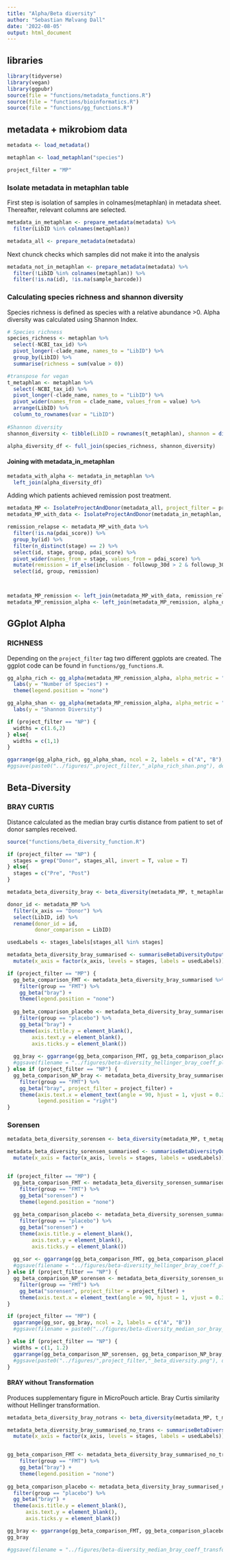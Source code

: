 ```yaml
---
title: "Alpha/Beta diversity"
author: "Sebastian Mølvang Dall"
date: '2022-08-05'
output: html_document
---
```


## libraries
```r
library(tidyverse)
library(vegan)
library(ggpubr)
source(file = "functions/metadata_functions.R")
source(file = "functions/bioinformatics.R")
source(file = "functions/gg_functions.R")
```

## metadata + mikrobiom data
```r
metadata <- load_metadata()

metaphlan <- load_metaphlan("species")

project_filter = "MP"
```


### Isolate metadata in metaphlan table
First step is isolation of samples in colnames(metaphlan) in metadata sheet. Thereafter, relevant columns are selected.

```r
metadata_in_metaphlan <- prepare_metadata(metadata) %>% 
  filter(LibID %in% colnames(metaphlan))

metadata_all <- prepare_metadata(metadata)
```


Next chunck checks which samples did not make it into the analysis
```r
metadata_not_in_metaphlan <- prepare_metadata(metadata) %>% 
  filter(!LibID %in% colnames(metaphlan)) %>% 
  filter(!is.na(id), !is.na(sample_barcode))
```



### Calculating species richness and shannon diversity

Species richness is defined as species with a relative abundance >0. Alpha diversity was calculated using Shannon Index.

```r
# Species richness
species_richness <- metaphlan %>% 
  select(-NCBI_tax_id) %>% 
  pivot_longer(-clade_name, names_to = "LibID") %>% 
  group_by(LibID) %>% 
  summarise(richness = sum(value > 0))

#transpose for vegan  
t_metaphlan <- metaphlan %>% 
  select(-NCBI_tax_id) %>% 
  pivot_longer(-clade_name, names_to = "LibID") %>% 
  pivot_wider(names_from = clade_name, values_from = value) %>% 
  arrange(LibID) %>% 
  column_to_rownames(var = "LibID")
  
#Shannon diversity
shannon_diversity <- tibble(LibID = rownames(t_metaphlan), shannon = diversity(as.matrix(t_metaphlan), index = "shannon" ))

alpha_diversity_df <- full_join(species_richness, shannon_diversity)
```




#### Joining with metadata_in_metaphlan


```r
metadata_with_alpha <- metadata_in_metaphlan %>% 
  left_join(alpha_diversity_df)
```

Adding which patients achieved remission post treatment.
```r
metadata_MP <- IsolateProjectAndDonor(metadata_all, project_filter = project_filter)
metadata_MP_with_data <- IsolateProjectAndDonor(metadata_in_metaphlan, project_filter = project_filter)

remission_relapse <- metadata_MP_with_data %>% 
  filter(!is.na(pdai_score)) %>% 
  group_by(id) %>% 
  filter(n_distinct(stage) == 2) %>% 
  select(id, stage, group, pdai_score) %>% 
  pivot_wider(names_from = stage, values_from = pdai_score) %>% 
  mutate(remission = if_else(inclusion - followup_30d > 2 & followup_30d <= 7, "remission", "relapse")) %>% 
  select(id, group, remission)



metadata_MP_remission <- left_join(metadata_MP_with_data, remission_relapse)
metadata_MP_remission_alpha <- left_join(metadata_MP_remission, alpha_diversity_df)

```


## GGplot Alpha
### RICHNESS

Depending on the `project_filter` tag two different ggplots are created. The ggplot code can be found in `functions/gg_functions.R`.

```r
gg_alpha_rich <- gg_alpha(metadata_MP_remission_alpha, alpha_metric = "richness", project_filter = project_filter) +
  labs(y = "Number of Species") +
  theme(legend.position = "none")

gg_alpha_shan <- gg_alpha(metadata_MP_remission_alpha, alpha_metric = "shannon", project_filter = project_filter) +
  labs(y = "Shannon Diversity")

if (project_filter == "NP") {
  widths = c(1.6,2)
} else{
  widths = c(1,1)
}

ggarrange(gg_alpha_rich, gg_alpha_shan, ncol = 2, labels = c("A", "B"), widths = widths)
#ggsave(paste0("../figures/",project_filter,"_alpha_rich_shan.png"), device = "png", width = 8)
```









## Beta-Diversity


### BRAY CURTIS
Distance calculated as the median bray curtis distance from patient to set of donor samples received.

```r
source("functions/beta_diversity_function.R")

```


```r

if (project_filter == "NP") {
  stages = grep("Donor", stages_all, invert = T, value = T)
} else{
  stages = c("Pre", "Post")
}

metadata_beta_diversity_bray <- beta_diversity(metadata_MP, t_metaphlan, transform = T, stages = stages, seed = 1)

```

```r
donor_id <- metadata_MP %>% 
  filter(x_axis == "Donor") %>% 
  select(LibID, id) %>% 
  rename(donor_id = id,
         donor_comparison = LibID)

usedLabels <- stages_labels[stages_all %in% stages]

metadata_beta_diversity_bray_summarised <- summariseBetaDiversityOutput(metadata_beta_diversity_bray, donor_id) %>% 
  mutate(x_axis = factor(x_axis, levels = stages, labels = usedLabels))

if (project_filter == "MP") {
  gg_beta_comparison_FMT <- metadata_beta_diversity_bray_summarised %>% 
    filter(group == "FMT") %>% 
    gg_beta("bray") +
    theme(legend.position = "none")
  
  gg_beta_comparison_placebo <- metadata_beta_diversity_bray_summarised %>% 
    filter(group == "placebo") %>%
    gg_beta("bray") +
    theme(axis.title.y = element_blank(),
        axis.text.y = element_blank(),
        axis.ticks.y = element_blank())
  
  gg_bray <- ggarrange(gg_beta_comparison_FMT, gg_beta_comparison_placebo, ncol = 2, widths = c(2,1))
  #ggsave(filename = "../figures/beta-diversity_hellinger_bray_coeff_placebo.png", device = "png", height = 5, width = 3.5)
} else if (project_filter == "NP") {
  gg_beta_comparison_NP_bray <- metadata_beta_diversity_bray_summarised %>% 
    filter(group == "FMT") %>% 
    gg_beta("bray", project_filter = project_filter) +
    theme(axis.text.x = element_text(angle = 90, hjust = 1, vjust = 0.35),
          legend.position = "right")
}


```


### Sorensen

```r
metadata_beta_diversity_sorensen <- beta_diversity(metadata_MP, t_metaphlan, method = "sorensen", stages = stages, seed = 1)

metadata_beta_diversity_sorensen_summarised <- summariseBetaDiversityOutput(metadata_beta_diversity_sorensen, donor_id) %>% 
  mutate(x_axis = factor(x_axis, levels = stages, labels = usedLabels))


if (project_filter == "MP") {
  gg_beta_comparison_FMT <- metadata_beta_diversity_sorensen_summarised %>% 
    filter(group == "FMT") %>% 
    gg_beta("sorensen") +
    theme(legend.position = "none")
  
  gg_beta_comparison_placebo <- metadata_beta_diversity_sorensen_summarised %>% 
    filter(group == "placebo") %>%
    gg_beta("sorensen") +
    theme(axis.title.y = element_blank(),
        axis.text.y = element_blank(),
        axis.ticks.y = element_blank())
  
  gg_sor <- ggarrange(gg_beta_comparison_FMT, gg_beta_comparison_placebo, ncol = 2, widths = c(2,1))
  #ggsave(filename = "../figures/beta-diversity_hellinger_bray_coeff_placebo.png", device = "png", height = 5, width = 3.5)
} else if (project_filter == "NP") {
  gg_beta_comparison_NP_sorensen <- metadata_beta_diversity_sorensen_summarised %>% 
    filter(group == "FMT") %>% 
    gg_beta("sorensen", project_filter = project_filter) +
    theme(axis.text.x = element_text(angle = 90, hjust = 1, vjust = 0.35))
}

```


```r

if (project_filter == "MP") {
  ggarrange(gg_sor, gg_bray, ncol = 2, labels = c("A", "B"))
  #ggsave(filename = paste0("../figures/beta-diversity_median_sor_bray_alldonor_",test,".png"), device = "png", width = 10, height = 5)

} else if (project_filter == "NP") {
  widths = c(1, 1.2)
  ggarrange(gg_beta_comparison_NP_sorensen, gg_beta_comparison_NP_bray, ncol = 2, labels = c("A", "B"), widths = widths)
  #ggsave(paste0("../figures/",project_filter,"_beta_diversity.png"), device = "png", height = 5, width = 8)
}
```







#### BRAY without Transformation
Produces supplementary figure in MicroPouch article. Bray Curtis similarity without Hellinger transformation.

```r
metadata_beta_diversity_bray_notrans <- beta_diversity(metadata_MP, t_metaphlan, method = "bray", transform = F, stages = stages, seed = 1)
```

```r
metadata_beta_diversity_bray_summarised_no_trans <- summariseBetaDiversityOutput(metadata_beta_diversity_bray_notrans, donor_id) %>% 
  mutate(x_axis = factor(x_axis, levels = stages, labels = usedLabels))


gg_beta_comparison_FMT <- metadata_beta_diversity_bray_summarised_no_trans %>% 
    filter(group == "FMT") %>% 
    gg_beta("bray") +
    theme(legend.position = "none")
  
gg_beta_comparison_placebo <- metadata_beta_diversity_bray_summarised_no_trans %>% 
  filter(group == "placebo") %>%
  gg_beta("bray") +
  theme(axis.title.y = element_blank(),
      axis.text.y = element_blank(),
      axis.ticks.y = element_blank())

gg_bray <- ggarrange(gg_beta_comparison_FMT, gg_beta_comparison_placebo, ncol = 2, widths = c(2,1))
gg_bray

#ggsave(filename = "../figures/beta-diversity_median_bray_coeff_transform_F_wilcox.test.png", device = "png", width = 6, height = 5)
```

